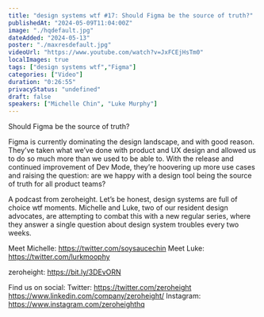 ```yaml
---
title: "design systems wtf #17: Should Figma be the source of truth?"
publishedAt: "2024-05-09T11:04:00Z"
image: "./hqdefault.jpg"
dateAdded: "2024-05-13"
poster: "./maxresdefault.jpg"
videoUrl: "https://www.youtube.com/watch?v=JxFCEjHsTm0"
localImages: true
tags: ["design systems wtf","Figma"]
categories: ["Video"]
duration: "0:26:55"
privacyStatus: "undefined"
draft: false
speakers: ["Michelle Chin", "Luke Murphy"]
---
```

Should Figma be the source of truth?

Figma is currently dominating the design landscape, and with good reason. They’ve taken what we’ve done with product and UX design and allowed us to do so much more than we used to be able to. With the release and continued improvement of Dev Mode, they’re hoovering up more use cases and raising the question: are we happy with a design tool being the source of truth for all product teams?

A podcast from zeroheight. Let’s be honest, design systems are full of choice wtf moments. Michelle and Luke, two of our resident design advocates, are attempting to combat this with a new regular series, where they answer a single question about design system troubles every two weeks.

Meet Michelle: https://twitter.com/soysaucechin
Meet Luke: https://twitter.com/lurkmoophy

zeroheight: https://bit.ly/3DEvORN

Find us on social:
Twitter: https://twitter.com/zeroheight
https://www.linkedin.com/company/zeroheight/
Instagram: https://www.instagram.com/zeroheighthq
